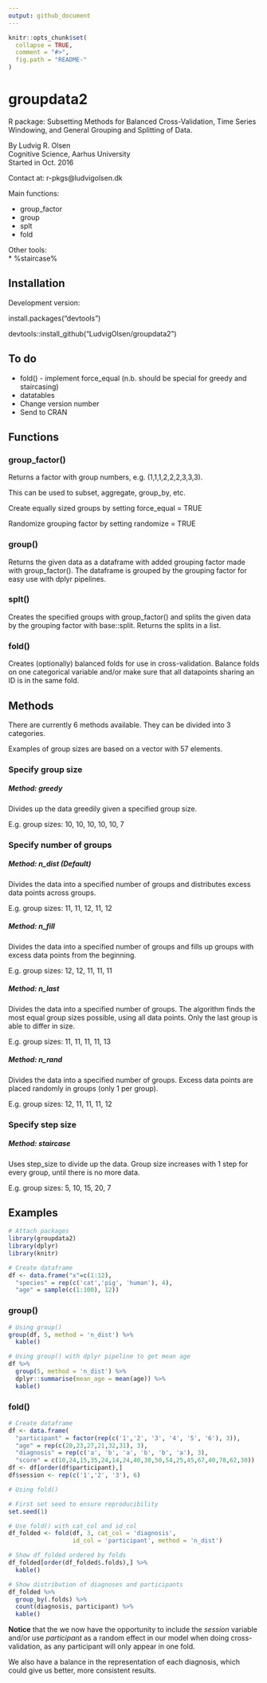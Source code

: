 ```yaml
---
output: github_document
---
```


<!-- README.md is generated from README.Rmd. Please edit that file -->

```r
knitr::opts_chunk$set(
  collapse = TRUE,
  comment = "#>",
  fig.path = "README-"
)
```

# groupdata2

R package: Subsetting Methods for Balanced Cross-Validation, 
Time Series Windowing, and General Grouping and Splitting of Data.  

By Ludvig R. Olsen  
Cognitive Science, Aarhus University  
Started in Oct. 2016 

Contact at:
r-pkgs@ludvigolsen.dk

Main functions:   

* group_factor  
* group  
* splt  
* fold  
  
Other tools:  
* %staircase%  

## Installation  
Development version:  

install.packages("devtools")  

devtools::install_github("LudvigOlsen/groupdata2")  

## To do  
* fold() - implement force_equal (n.b. should be special for greedy and staircasing)  
* datatables 
* Change version number
* Send to CRAN

## Functions  
### group_factor()  
Returns a factor with group numbers, e.g. (1,1,1,2,2,2,3,3,3).  

This can be used to subset, aggregate, group_by, etc.   

Create equally sized groups by setting force_equal = TRUE  

Randomize grouping factor by setting randomize = TRUE  

### group()  
Returns the given data as a dataframe with added grouping factor made with group_factor(). The dataframe is grouped by the grouping factor for easy use with dplyr pipelines.  

### splt()  
Creates the specified groups with group_factor() and splits the given data by the grouping factor with base::split. Returns the splits in a list.  

### fold()  
Creates (optionally) balanced folds for use in cross-validation. Balance folds on one categorical variable and/or make sure that all datapoints sharing an ID is in the same fold.  
 
## Methods
There are currently 6 methods available. They can be divided into 3 categories.  

Examples of group sizes are based on a vector with 57 elements.  

### Specify group size
##### Method: greedy
Divides up the data greedily given a specified group size.  

E.g. group sizes: 10, 10, 10, 10, 10, 7   

### Specify number of groups
##### Method: n_dist (Default)
Divides the data into a specified number of groups and 
distributes excess data points across groups.  

E.g. group sizes: 11, 11, 12, 11, 12  

##### Method: n_fill
Divides the data into a specified number of groups and 
fills up groups with excess data points from the beginning.   

E.g. group sizes: 12, 12, 11, 11, 11  

##### Method: n_last
Divides the data into a specified number of groups. 
The algorithm finds the most equal group sizes possible, 
using all data points. Only the last group is able to differ in size.  

E.g. group sizes: 11, 11, 11, 11, 13  

##### Method: n_rand
Divides the data into a specified number of groups. 
Excess data points are placed randomly in groups (only 1 per group).  

E.g. group sizes: 12, 11, 11, 11, 12  

### Specify step size
##### Method: staircase
Uses step_size to divide up the data. 
Group size increases with 1 step for every group, until there is no more data.  

E.g. group sizes: 5, 10, 15, 20, 7


## Examples

```r
# Attach packages
library(groupdata2)
library(dplyr)
library(knitr)

```

```r
# Create dataframe
df <- data.frame("x"=c(1:12),
  "species" = rep(c('cat','pig', 'human'), 4),
  "age" = sample(c(1:100), 12))

```


### group()

```r
# Using group()
group(df, 5, method = 'n_dist') %>%
  kable()

# Using group() with dplyr pipeline to get mean age
df %>%
  group(5, method = 'n_dist') %>%
  dplyr::summarise(mean_age = mean(age)) %>%
  kable()

```

### fold()

```r
# Create dataframe
df <- data.frame(
  "participant" = factor(rep(c('1','2', '3', '4', '5', '6'), 3)),
  "age" = rep(c(20,23,27,21,32,31), 3),
  "diagnosis" = rep(c('a', 'b', 'a', 'b', 'b', 'a'), 3),
  "score" = c(10,24,15,35,24,14,24,40,30,50,54,25,45,67,40,78,62,30))
df <- df[order(df$participant),]
df$session <- rep(c('1','2', '3'), 6)

```

```r
# Using fold() 

# First set seed to ensure reproducibility
set.seed(1)

# Use fold() with cat_col and id_col
df_folded <- fold(df, 3, cat_col = 'diagnosis',
                  id_col = 'participant', method = 'n_dist')

# Show df_folded ordered by folds
df_folded[order(df_folded$.folds),] %>%
  kable()

# Show distribution of diagnoses and participants
df_folded %>% 
  group_by(.folds) %>% 
  count(diagnosis, participant) %>% 
  kable()

```

**Notice** that the we now have the opportunity to include the *session* variable and/or use *participant* as a random effect in our model when doing cross-validation, as any participant will only appear in one fold.  

We also have a balance in the representation of each diagnosis, which could give us better, more consistent results.  




